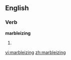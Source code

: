 
==English==

===Verb===
'''marbleizing'''

# {{present participle of|[[marbleize]]}}

[[vi:marbleizing]]
[[zh:marbleizing]]